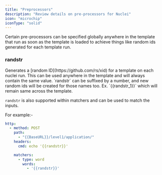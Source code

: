 ```yaml
---
title: "Preprocessors"
description: "Review details on pre-processors for Nuclei"
icon: "microchip"
iconType: "solid"
---
```


Certain pre-processors can be specified globally anywhere in the template that run as soon as the template is loaded to achieve things like random ids generated for each template run.


### randstr

<Note>
Generates a [random ID](https://github.com/rs/xid) for a template on each nuclei run. This can be used anywhere in the template and will always contain the same value. `randstr` can be suffixed by a number, and new random ids will be created for those names too. Ex. `{{randstr_1}}` which 	will remain same across the template.

`randstr` is also supported within matchers and can be used to match the inputs.
</Note>

For example:-

```yaml
http:
  - method: POST
    path:
      - "{{BaseURL}}/level1/application/"
    headers:
      cmd: echo '{{randstr}}'

    matchers:
      - type: word
        words:
          - '{{randstr}}'
```